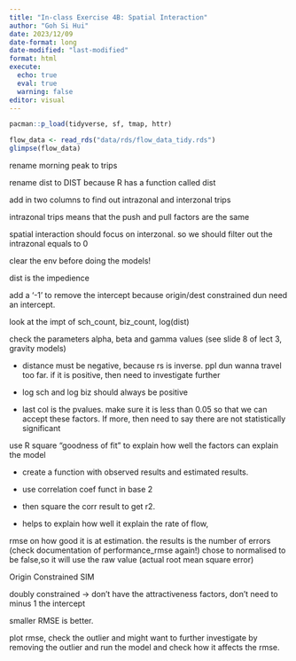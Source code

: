 ```yaml
---
title: "In-class Exercise 4B: Spatial Interaction"
author: "Goh Si Hui"
date: 2023/12/09
date-format: long
date-modified: "last-modified"
format: html 
execute: 
  echo: true
  eval: true
  warning: false
editor: visual 
---
```


```r
pacman::p_load(tidyverse, sf, tmap, httr)
```

```r
flow_data <- read_rds("data/rds/flow_data_tidy.rds")
glimpse(flow_data)
```

rename morning peak to trips

rename dist to DIST because R has a function called dist

add in two columns to find out intrazonal and interzonal trips

intrazonal trips means that the push and pull factors are the same

spatial interaction should focus on interzonal. so we should filter out the intrazonal equals to 0

clear the env before doing the models!

dist is the impedience

add a '-1' to remove the intercept because origin/dest constrained dun need an intercept.

look at the impt of sch_count, biz_count, log(dist)

check the parameters alpha, beta and gamma values (see slide 8 of lect 3, gravity models)

-   distance must be negative, because rs is inverse. ppl dun wanna travel too far. if it is positive, then need to investigate further

-   log sch and log biz should always be positive

-   last col is the pvalues. make sure it is less than 0.05 so that we can accept these factors. If more, then need to say there are not statistically significant

use R square "goodness of fit" to explain how well the factors can explain the model

-   create a function with observed results and estimated results.

-   use correlation coef funct in base 2

-   then square the corr result to get r2.

-   helps to explain how well it explain the rate of flow,

rmse on how good it is at estimation. the results is the number of errors (check documentation of performance_rmse again!) chose to normalised to be false,so it will use the raw value (actual root mean square error)

Origin Constrained SIM

doubly constrained -\> don't have the attractiveness factors, don't need to minus 1 the intercept

smaller RMSE is better.

plot rmse, check the outlier and might want to further investigate by removing the outlier and run the model and check how it affects the rmse.
